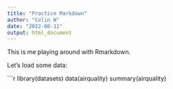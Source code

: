 ```yaml
---
title: "Practice Markdown"
author: "Colin W"
date: "2022-08-11"
output: html_document
---
```


This is me playing around with Rmarkdown.

Let's load some data:

```r
library(datasets)
data(airquality)
summary(airquality)